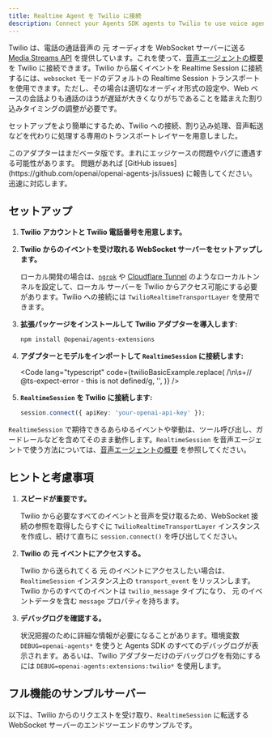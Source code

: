 ```yaml
---
title: Realtime Agent を Twilio に接続
description: Connect your Agents SDK agents to Twilio to use voice agents
---
```



Twilio は、電話の通話音声の 元 オーディオを WebSocket サーバーに送る [Media Streams API](https://www.twilio.com/docs/voice/media-streams) を提供しています。これを使って、[音声エージェントの概要](/openai-agents-js/ja/guides/voice-agents) を Twilio に接続できます。Twilio から届くイベントを Realtime Session に接続するには、`websocket` モードのデフォルトの Realtime Session トランスポートを使用できます。ただし、その場合は適切なオーディオ形式の設定や、Web ベースの会話よりも通話のほうが遅延が大きくなりがちであることを踏まえた割り込みタイミングの調整が必要です。

セットアップをより簡単にするため、Twilio への接続、割り込み処理、音声転送などを代わりに処理する専用のトランスポートレイヤーを用意しました。

<Aside type="caution">
  このアダプターはまだベータ版です。まれにエッジケースの問題やバグに遭遇する可能性があります。
  問題があれば [GitHub
  issues](https://github.com/openai/openai-agents-js/issues)
  に報告してください。迅速に対応します。
</Aside>

## セットアップ

<Steps>

1. **Twilio アカウントと Twilio 電話番号を用意します。**

2. **Twilio からのイベントを受け取れる WebSocket サーバーをセットアップします。**

   ローカル開発の場合は、[`ngrok`](https://ngrok.io/) や
   [Cloudflare Tunnel](https://developers.cloudflare.com/pages/how-to/preview-with-cloudflare-tunnel/)
   のようなローカルトンネルを設定して、ローカル サーバーを Twilio からアクセス可能にする必要があります。Twilio への接続には `TwilioRealtimeTransportLayer` を使用できます。

3. **拡張パッケージをインストールして Twilio アダプターを導入します:**

   ```bash
   npm install @openai/agents-extensions
   ```

4. **アダプターとモデルをインポートして `RealtimeSession` に接続します:**

   <Code
     lang="typescript"
     code={twilioBasicExample.replace(
       /\n\s+\/\/ @ts-expect-error - this is not defined/g,
       '',
     )}
   />

5. **`RealtimeSession` を Twilio に接続します:**

   ```typescript
   session.connect({ apiKey: 'your-openai-api-key' });
   ```

</Steps>

`RealtimeSession` で期待できるあらゆるイベントや挙動は、ツール呼び出し、ガードレールなどを含めてそのまま動作します。`RealtimeSession` を音声エージェントで使う方法については、[音声エージェントの概要](/openai-agents-js/ja/guides/voice-agents) を参照してください。

## ヒントと考慮事項

1. **スピードが重要です。**

   Twilio から必要なすべてのイベントと音声を受け取るため、WebSocket 接続の参照を取得したらすぐに `TwilioRealtimeTransportLayer` インスタンスを作成し、続けて直ちに `session.connect()` を呼び出してください。

2. **Twilio の 元 イベントにアクセスする。**

   Twilio から送られてくる 元 のイベントにアクセスしたい場合は、`RealtimeSession` インスタンス上の `transport_event` をリッスンします。Twilio からのすべてのイベントは `twilio_message` タイプになり、 元 のイベントデータを含む `message` プロパティを持ちます。

3. **デバッグログを確認する。**

   状況把握のために詳細な情報が必要になることがあります。環境変数 `DEBUG=openai-agents*` を使うと Agents SDK のすべてのデバッグログが表示されます。あるいは、Twilio アダプターだけのデバッグログを有効にするには `DEBUG=openai-agents:extensions:twilio*` を使用します。

## フル機能のサンプルサーバー

以下は、Twilio からのリクエストを受け取り、`RealtimeSession` に転送する WebSocket サーバーのエンドツーエンドのサンプルです。

<Code
  lang="typescript"
  code={twilioServerExample}
  title="Fastify を使ったサーバー例"
/>
